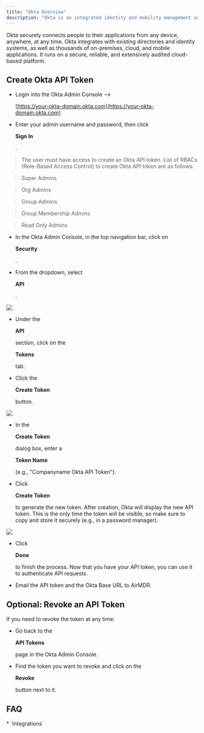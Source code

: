 ```yaml
---
title: "Okta Overview"
description: "Okta is an integrated identity and mobility management service."
---
```


Okta securely connects people to their applications from any device, anywhere, at any time. Okta integrates with existing directories and identity systems, as well as thousands of on-premises, cloud, and mobile applications. It runs on a secure, reliable, and extensively audited cloud-based platform.

## Create Okta API Token

* Login into the Okta Admin Console -->

  [https://your-okta-domain.okta.com](https://your-okta-domain.okta.com)

* Enter your admin username and password, then click 

  **Sign In**

  .

> The user must have access to create an Okta API token. List of RBACs (Role-Based Access Control) to create Okta API token are as follows:

> Super Admins

> Org Admins

> Group Admins

> Group Membership Admins

> Read Only Admins

* In the Okta Admin Console, in the top navigation bar, click on 

  **Security**

  .

* From the dropdown, select

  **API**

  .

![](/Okta1.png)

* Under the

  **API**

  section, click on the

  **Tokens**

  tab.

* Click the

  **Create Token**

  button.

![](/Okta2.png)

* In the

  **Create Token**

  dialog box, enter a

  **Token Name**

  (e.g., "Companyname Okta API Token").

* Click

  **Create Token**

  to generate the new token.
  After creation, Okta will display the new API token.
  This is the only time the token will be visible, so make sure to copy and store it securely (e.g., in a password manager).

![](/Okta3.png)

* Click

  **Done**

  to finish the process.
  Now that you have your API token, you can use it to authenticate API requests.

* Email the API token and the Okta Base URL to AirMDR.

## Optional: Revoke an API Token

If you need to revoke the token at any time:

* Go back to the

  **API Tokens**

  page in the Okta Admin Console.

* Find the token you want to revoke and click on the

  **Revoke**

  button next to it.

## FAQ

<Accordion title="What else than Integrations?">
  * `Integrations`
</Accordion>